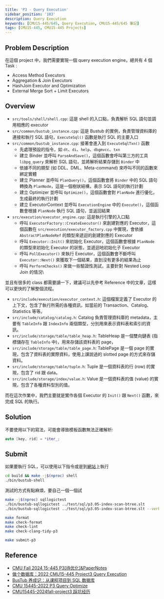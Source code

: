 ```yaml
---
title: 'P3 - Query Execution'
sidebar_position: '103'
description: Query Execution
keywords: [CMU15-445/645, Query Execution, CMU15-445/645 筆記]
tags: [CMU15-445, CMU15-445 Projects]
---
```


<head>
  <title>CMU 15-445 2024Fall P3 Query Execution</title>
</head>

## Problem Description

在這個 project 中，我們需要實現一個 query execution engine，總共有 4 個 Task :

- Access Method Executors
- Aggregation & Join Executors
- HashJoin Executor and Optimization
- External Merge Sort + Limit Executors

## Overview

- `src/tools/shell/shell.cpp`: 這是 shell 的入口點，負責解析 SQL 語句並調用相應的 executor
- `src/common/bustub_instance.cpp`: 這是 Bustub 的實例，負責管理資料庫的連接和執行 SQL 語句，`ExecuteSql()` 函數是執行 SQL 的主要入口
- `src/common/bustub_instance.cpp`: 接著會進入到 `ExecuteSqlTxn()` 函數
  - 先處理預設的指令，如 `dt`、`di`、`help`、`dbgmvcc`、`txn`
  - 建立 Binder 並呼叫 `ParseAndSave()`，這個函數會呼叫第三方的工具 `libpg_query` 來解析 SQL 語句，並將解析結果存儲到 `Binder` 中
  - 依據不同的類型 (如 DDL、DML、Meta-command) 來呼叫不同的函數來綁定實體
  - 建立 Planner 並呼叫 `PlanQuery()`，這個函數會將 `Binder` 中的 SQL 語句轉換為 `PlanNode`，這是一個樹狀結構，表示 SQL 語句的執行計劃
  - 建立 Optimizer 並呼叫 `Optimize()`，這個函數會對 `PlanNode` 進行優化，生成最終的執行計劃
  - 建立 ExecutorContext 並呼叫 `ExecutionEngine` 中的 `Execute()`，這個函數會根據 `PlanNode` 執行 SQL 語句，並返回結果
- `src/execution/executor_engine.cpp`: 這是執行引擎的入口點
  - 呼叫 `ExecutorFactory::CreateExecutor()` 來創建對應的 Executor，這個函數在 `src/execution/executor_factory.cpp` 中實現，會依據 `AbstractPlanNodeRef` 的類型來遞迴的創建對應的 Executor
  - 呼叫 `Executor::Init()` 來初始化 Executor，這個函數會根據 `PlanNode` 的類型來初始化 Executor 的狀態，並遞迴地初始化子 Executor
  - 呼叫 `PollExecutor()` 來執行 Executor，這個函數會不斷呼叫 `Executor::Next()` 來獲取下一個結果，直到沒有更多的結果為止
  - 呼叫 `PerformChecks()` 來做一些驗證性測試，主要針對 Nested Loop Join 的情況\

並且有很多的 class 都需要讀一下，建議可以先參考 Reference 中的文章，這樣可以更快的了解整個流程。

- `src/include/execution/executor_context.h`: 這個檔案定義了 Executor 的上下文，包含了執行所需的各種資訊，如當前的 Transaction、Catalog、Statistics 等等。
- `src/include/catalog/catalog.h`: Catalog 負責管理資料庫的 metadata，主要有 `TableInfo` 跟 `IndexInfo` 兩個類型，分別用來表示資料表和索引的資訊。
- `src/include/storage/table/table_heap.h`: TableHeap 是一個雙向鏈表 (指標儲存在 `TableInfo` 中)，用來存儲該資料表的 page，
- `src/include/storage/table/table_page.h`: TablePage 是一個 page 的實現，包含了資料表的實際資料，使用上課說過的 slotted page 的方式來存儲資料。
- `src/include/storage/table/tuple.h`: Tuple 是一個資料表的行 (row) 的實現，包含了 rid 跟 data。
- `src/include/storage/index/value.h`: Value 是一個資料表的值 (value) 的實現，包含了各種資料型別的值。

而在這次作業中，我們主要就是實作各個 Executor 的 `Init()` 跟 `Next()` 函數，來完成 SQL 的執行。

## Solution

不要使用以下的寫法，可能會導致模板函數無法正確解析:

```cpp
auto [key, rid] = *iter_;
```

## Submit

如果要執行 SQL，可以使用以下指令或是到[網站](https://15445.courses.cs.cmu.edu/fall2024/bustub/)上執行

```bash
cd build && make -j$(nproc) shell
./bin/bustub-shell
```

測試的方式有點麻煩，要自己一個一個試

```bash
make -j$(nproc) sqllogictest
./bin/bustub-sqllogictest ../test/sql/p3.05-index-scan-btree.slt
./bin/bustub-sqllogictest ../test/sql/p3.05-index-scan-btree.slt --verbose
```

```bash
make format
make check-format
make check-lint
make check-clang-tidy-p3
```

```bash
make submit-p3
```

## Reference

- [CMU Fall 2024 15-445 P3[待优化]&PaperNotes](https://zhuanlan.zhihu.com/p/5843407385)
- [做个数据库：2022 CMU15-445 Project3 Query Execution](https://zhuanlan.zhihu.com/p/587566135)
- [BusTub 养成记：从课程项目到 SQL 数据库](https://zhuanlan.zhihu.com/p/570917775)
- [CMU 15445-2022 P3 Query Optimize](https://zhuanlan.zhihu.com/p/593909820)
- [CMU15445-2024fall-project3 踩坑经历](https://juejin.cn/post/7527199538878939146)

